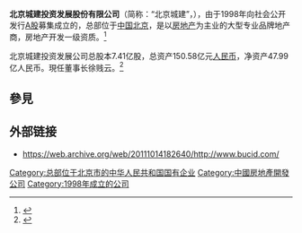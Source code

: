 {{Infobox_Company |
  company_name_zh = 北京城建投资发展股份有限公司 |
  company_name = 北京城建投资发展股份有限公司 |
  company_logo = |
  company_type = |
  foundation = 1998年 |
  location =[[中國|中國]][[北京|北京]]|
  industry = |
  key_people = [[董事長|董事長]]：徐贱云 | 
  sales = | 
  profit = |
  asset =  |
  market_value = |
  num_employees = |
  revenue = |
  products = |
  parent = |
  homepage = http://www.bucid.com/
}}

'''北京城建投资发展股份有限公司'''（简称：“北京城建”，{{shse|600266}}），由{{link-en|北京城建集团有限责任公司|Beijing Urban Construction Group}}于1998年向社会公开发行[[A股_(中國)|A股]]募集成立的，总部位于[[中国|中国]][[北京|北京]]，是以[[房地产|房地产]]为主业的大型专业品牌地产商，房地产开发一级资质。<ref>{{Cite web |url=http://www.bucid.com/companyinfo/ |title=存档副本 |access-date=2011-10-03 |archive-url=https://web.archive.org/web/20110830085445/http://www.bucid.com/companyinfo/ |archive-date=2011-08-30 |dead-url=yes }}</ref>

北京城建投资发展公司总股本7.41亿股，总资产150.58亿元[[人民币|人民币]]，净资产47.99亿人民币。現任董事长徐贱云。<ref>{{Cite web |url=http://www.bucid.com/companyinfo/dszjj/ |title=存档副本 |access-date=2011-10-03 |archive-url=https://web.archive.org/web/20111110174849/http://www.bucid.com/companyinfo/dszjj/ |archive-date=2011-11-10 |dead-url=yes }}</ref>

==參見==
<references/>

==外部链接==
*https://web.archive.org/web/20111014182640/http://www.bucid.com/

[[Category:总部位于北京市的中华人民共和国国有企业|Category:总部位于北京市的中华人民共和国国有企业]]
[[Category:中國房地產開發公司|Category:中國房地產開發公司]]
[[Category:1998年成立的公司|Category:1998年成立的公司]]